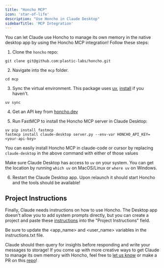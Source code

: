 ```yaml
---
title: "Honcho MCP"
icon: 'star-of-life'
description: "Use Honcho in Claude Desktop"
sidebarTitle: 'MCP Integration'
---
```


You can let Claude use Honcho to manage its own memory in the native desktop app by using the Honcho MCP integration! Follow these steps:

1. Clone the `honcho` repo:

```
git clone git@github.com:plastic-labs/honcho.git
```

2. Navigate into the `mcp` folder.

```
cd mcp
```

3. Sync the virtual environment. This package uses [uv](https://docs.astral.sh/uv/), [install](https://docs.astral.sh/uv/#installation) if you haven't.

```
uv sync 
```

4. Get an API key from [honcho.dev](https://app.honcho.dev)

5. Run FastMCP to install the Honcho MCP server in Claude Desktop:

```
uv pip install fastmcp
fastmcp install claude-desktop server.py --env-var HONCHO_API_KEY=<your-api-key>
```

<Note>You can easily install Honcho MCP in claude-code or cursor by replacing `claude-desktop` in the above command with either of those values</Note>

<Warning>Make sure Claude Desktop has access to `uv` on your system. You can get the location by running `which uv` on MacOS/Linux or `where uv` on Windows.</Warning>

6. Restart the Claude Desktop app. Upon relaunch it should start Honcho and the tools should be available! 

## Project Instructions

Finally, Claude needs instructions on how to use Honcho. The Desktop app doesn't allow you to add system prompts directly, but you can create a project and paste these [instructions](https://github.com/plastic-labs/honcho-mcp/blob/main/instructions.txt) into the "Project Instructions" field.

<Note>Be sure to update the \<app_name\> and \<user_name\> variables in the instructions.txt file.</Note>

Claude should then query for insights before responding and write your messages to storage! If you come up with more creative ways to get Claude to manage its own memory with Honcho, feel free to [let us know](https://discord.gg/plasticlabs) or make a PR on this [repo](https://github.com/plastic-labs/honcho-mcp/tree/main)!
